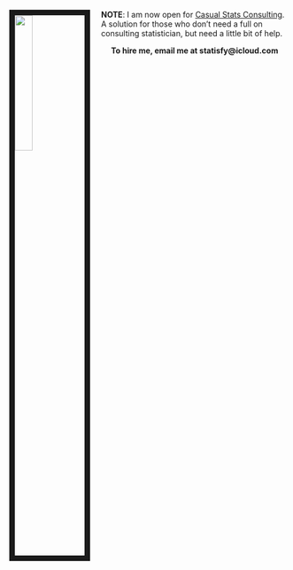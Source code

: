 <img src="LOGO STATISFY-1.ai" style="width:25%; border:10px solid; margin-right: 20px" align="left">

**NOTE**: I am now open for [Casual Stats Consulting](Statisfy.html). A solution for those who don't need a full on consulting statistician, but need a little bit of help.

<center>
**To hire me, email me at statisfy@icloud.com**
</center>

</br>
